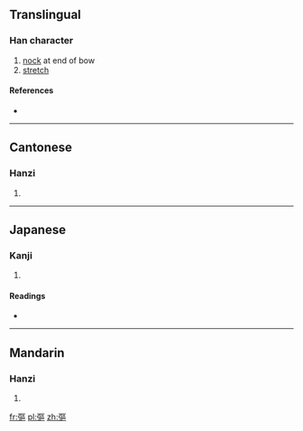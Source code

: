 ==Translingual==

===Han character===
{{Han char|rn=57|rad=弓|as=11|sn=14|four=1121<sub>6</sub>|canj=弓尸口口 (NSRR)}}

# [[nock]] at end of bow
# [[stretch]]

====References====
* {{Han ref|kx=0360.360|dkj=09853|hdz=21001.180|uh=5F44|ud=24388|bh=E1BE|bd=57790}}

----

==Cantonese==

===Hanzi===
{{yue-hanzi|jyut=|y=kau1}}

# {{defn|Cantonese|sort=弓11}}

----

==Japanese==

===Kanji===
{{ja-kanji|grade=|rs=弓11}}

# {{defn|Japanese|sort=弓11}}

====Readings====
* {{ja-readings|on=[[こう]] (kō), [[く]] (ku)|kun=[[ゆはず]] (yuhazu), [[ゆがけ]] (yugake)}}

----

==Mandarin==

===Hanzi===
{{cmn-hanzi|pin=[[kōu]] ([[kou1]])|wg=k'ou<sup>1</sup>}}

# {{defn|Mandarin|sort=弓11}}

[[fr:彄]]
[[pl:彄]]
[[zh:彄]]